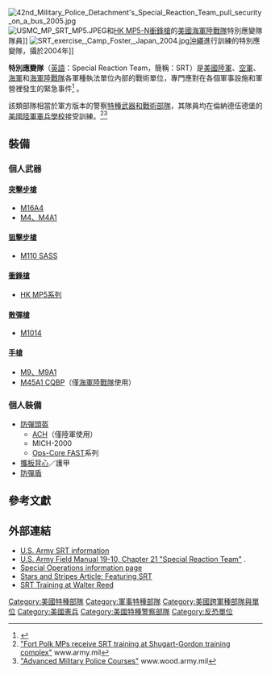 {{NoteTA
|G1=Firearms
|G2=Military
|G3=長度單位
}}
{{Infobox Military Unit
|unit_name= 特別應變隊<br />{{lang|en|Special Reaction Team}}
|image= 
|caption= 
|country= {{USA}}
|type= [[特種武器和戰術部隊|特種武器和戰術部隊]]
|branch= [[美軍|美軍]]
|dates= 1970年代—
|specialization= 處理緊急事件及[[特種作戰|特種作戰]]
|command_structure= 
|size= 
|current_commander=  <br />
|garrison= 
|ceremonial_chief=
|nickname= '''SRT'''
|motto= 
|colors= 
|march=
|mascot= 
|battles= 
|notable_commanders= 
|anniversaries= 
|decorations=
|identification_symbol=
|identification_symbol_label=
}}

[[File:42nd_Military_Police_Detachment's_Special_Reaction_Team_pull_security_on_a_bus_2005.jpg|thumb]]
[[File:USMC_MP_SRT_MP5.JPEG|thumb]]和[[HK_MP5衝鋒槍|HK MP5-N衝鋒槍]]的[[美國海軍陸戰隊|美國海軍陸戰隊]]特別應變隊隊員]]
[[File:SRT_exercise,_Camp_Foster,_Japan_2004.jpg|thumb]][[沖繩|沖繩]]{{Link-en|巴特勒營海軍陸戰隊基地|Marine Corps Base Camp Smedley D. Butler}}進行訓練的特別應變隊，攝於2004年]]

'''特別應變隊'''（[[英語|英語]]：Special Reaction Team，簡稱：SRT）是[[美國|美國]][[美國陸軍|陸軍]]、[[美國空軍|空軍]]、[[美國海軍|海軍]]和[[美國海軍陸戰隊|海軍陸戰隊]]各軍種執法單位內部的戰術單位，專門應對在各個軍事設施和軍營裡發生的緊急事件<ref>{{Cite web |url=http://www.globalsecurity.org/military/library/policy/army/fm/19-10/Ch21.htm |title=FM 19-10 Chptr 21 Special Reaction Team<!-- Bot generated title --> |access-date=2014-07-16 |archive-date=2019-06-23 |archive-url=https://web.archive.org/web/20190623085243/https://www.globalsecurity.org/military/library/policy/army/fm/19-10/Ch21.htm |dead-url=no }}</ref> 。

該類部隊相當於軍方版本的警察[[特種武器和戰術部隊|特種武器和戰術部隊]]，其隊員均在倫納德伍德堡的[[美國陸軍憲兵隊|美國陸軍憲兵學校]]接受訓練。<ref>[http://www.army.mil/-news/2009/02/13/16912-fort-polk-mps-receive-srt-training-at-shugart-gordon-training-complex/ "Fort Polk MPs receive SRT training at Shugart-Gordon training complex"] {{Wayback|url=http://www.army.mil/-news/2009/02/13/16912-fort-polk-mps-receive-srt-training-at-shugart-gordon-training-complex/ |date=20100214091134 }} www.army.mil</ref><ref>[http://www.wood.army.mil/usamps/usamps_training_courses.htm "Advanced Military Police Courses"] {{Wayback|url=http://www.wood.army.mil/usamps/usamps_training_courses.htm |date=20090304180234 }} www.wood.army.mil</ref>

== 裝備 ==

===個人武器===

====[[突擊步槍|突擊步槍]]====
*[[M16突擊步槍|M16A4]]
*[[M4卡賓槍|M4、M4A1]]
====[[狙擊步槍|狙擊步槍]]====
*[[M110半自動狙擊手系統|M110 SASS]]
====[[衝鋒槍|衝鋒槍]]====
*[[HK_MP5衝鋒槍|HK MP5系列]]
====[[散彈槍|散彈槍]]====
*[[伯奈利M4_Super_90半自動霰彈槍|M1014]]
====[[手槍|手槍]]====
*[[M9手槍|M9、M9A1]]
*[[柯爾特滑軌半自動手槍|M45A1 CQBP]]（僅[[美國海軍陸戰隊|海軍陸戰隊]]使用）
===個人裝備===
* [[戰術頭盔|防彈頭盔]]
** [[先進戰鬥頭盔|ACH]]（僅陸軍使用）
** MICH-2000
** [[未來突擊外殼技術頭盔|Ops-Core FAST]]系列
* [[防彈衣|攜板背心]]／護甲
* [[防彈盾|防彈盾]]

== 參考文獻 ==
{{reflist}}

== 外部連結 ==
*[http://www.specwarnet.net/taclink/MPTeams/usarmy_srt.htm U.S. Army SRT information] {{Wayback|url=http://www.specwarnet.net/taclink/MPTeams/usarmy_srt.htm |date=20080908032334 }}
*[http://www.globalsecurity.org/military/library/policy/army/fm/19-10/Ch21.htm U.S. Army Field Manual 19-10, Chapter 21 "Special Reaction Team"] {{Wayback|url=http://www.globalsecurity.org/military/library/policy/army/fm/19-10/Ch21.htm |date=20190623085243 }}.
*[https://web.archive.org/web/20051202085426/http://specialoperations.com/USMC/SRT/Default.htm Special Operations information page]
*[http://www.stripes.com/article.asp?section=104&article=34518&archive=true Stars and Stripes Article: Featuring SRT]
*[https://archive.is/20130121083310/http://www.dcmilitary.com/stories/062608/pentagram_28267.shtml SRT Training at Walter Reed]

[[Category:美國特種部隊|Category:美國特種部隊]]
[[Category:軍事特種部隊|Category:軍事特種部隊]]
[[Category:美國跨軍種部隊與單位|Category:美國跨軍種部隊與單位]]
[[Category:美國憲兵|Category:美國憲兵]]
[[Category:美國特種警察部隊|Category:美國特種警察部隊]]
[[Category:反恐單位|Category:反恐單位]]